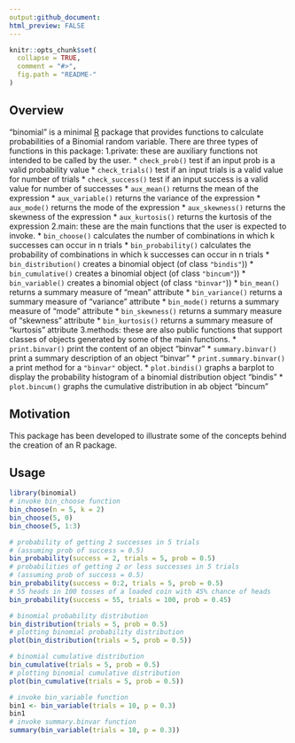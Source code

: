 ```yaml
---
output:github_document:
html_preview: FALSE
---
```


```r
knitr::opts_chunk$set(
  collapse = TRUE,
  comment = "#>",
  fig.path = "README-"
)
```

## Overview

"binomial" is a minimal [R](http://www.r-project.org/) package that provides functions to calculate probabilities of a Binomial random variable.
There are three types of functions in this package:
1.private: these are auxiliary functions not intended to be called by the user.
  * `check_prob()`  test if an input prob is a valid probability value 
  * `check_trials()` test if an input trials is a valid value for number of trials
  * `check_success()` test if an input success is a valid value for number of successes 
  * `aux_mean()` returns the mean of the expression
  * `aux_variable()` returns the variance of the expression
  * `aux_mode()` returns the mode of the expression
  * `aux_skewness()` returns the skewness of the expression
  * `aux_kurtosis()` returns the kurtosis of the expression
2.main: these are the main functions that the user is expected to invoke.
  * `bin_choose()` calculates the number of combinations in which k successes can occur in n trials
  * `bin_probability()` calculates the probability of combinations in which k successes can occur in n trials
  * `bin_distribution()` creates a binomial object (of class `"bindis"`))
  * `bin_cumulative()` creates a binomial object (of class `"bincum"`))
  * `bin_variable()` creates a binomial object (of class `"binvar"`))
  * `bin_mean()` returns a summary measure of "mean" attribute
  * `bin_variance()` returns a summary measure of "variance" attribute
  * `bin_mode()` returns a summary measure of "mode" attribute
  * `bin_skewness()` returns a summary measure of "skewness" attribute
  * `bin_kurtosis()` returns a summary measure of "kurtosis" attribute
3.methods: these are also public functions that support classes of objects generated by some of the main functions.
  * `print.binvar()` print the content of an object "binvar"
  * `summary.binvar()` print a summary description of an object "binvar"
  * `print.summary.binvar()` a print method for a `"binvar"` object.
  * `plot.bindis()` graphs a barplot to display the probability histogram of a binomial distribution object "bindis"
  * `plot.bincum()` graphs the cumulative distribution in ab object "bincum"

## Motivation

This package has been developed to illustrate some of the concepts behind the creation of an R package.

## Usage

```r
library(binomial)
# invoke bin_choose function
bin_choose(n = 5, k = 2)
bin_choose(5, 0)
bin_choose(5, 1:3)

# probability of getting 2 successes in 5 trials
# (assuming prob of success = 0.5)
bin_probability(success = 2, trials = 5, prob = 0.5)
# probabilities of getting 2 or less successes in 5 trials
# (assuming prob of success = 0.5)
bin_probability(success = 0:2, trials = 5, prob = 0.5)
# 55 heads in 100 tosses of a loaded coin with 45% chance of heads
bin_probability(success = 55, trials = 100, prob = 0.45)

# binomial probability distribution
bin_distribution(trials = 5, prob = 0.5)
# plotting binomial probability distribution
plot(bin_distribution(trials = 5, prob = 0.5))

# binomial cumulative distribution
bin_cumulative(trials = 5, prob = 0.5)
# plotting binomial cumulative distribution
plot(bin_cumulative(trials = 5, prob = 0.5))

# invoke bin_variable function
bin1 <- bin_variable(trials = 10, p = 0.3)
bin1
# invoke summary.binvar function
summary(bin_variable(trials = 10, p = 0.3))
```

